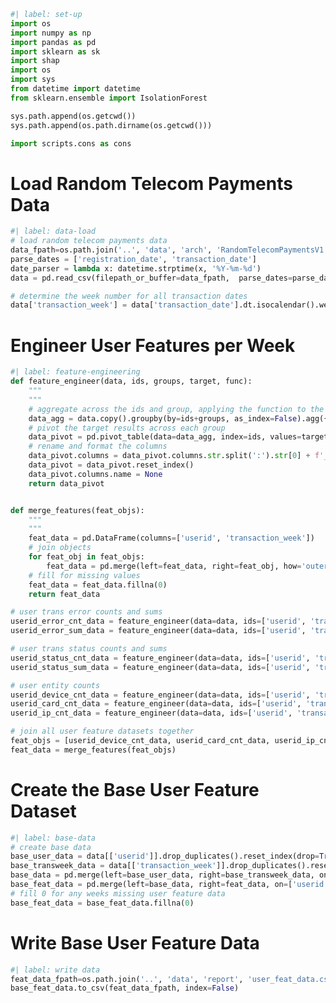 ```python
#| label: set-up
import os
import numpy as np
import pandas as pd
import sklearn as sk
import shap
import os
import sys
from datetime import datetime
from sklearn.ensemble import IsolationForest

sys.path.append(os.getcwd())
sys.path.append(os.path.dirname(os.getcwd()))

import scripts.cons as cons
```

# Load Random Telecom Payments Data

```python
#| label: data-load
# load random telecom payments data
data_fpath=os.path.join('..', 'data', 'arch', 'RandomTelecomPaymentsV1.1.csv')
parse_dates = ['registration_date', 'transaction_date']
date_parser = lambda x: datetime.strptime(x, '%Y-%m-%d')
data = pd.read_csv(filepath_or_buffer=data_fpath,  parse_dates=parse_dates)

# determine the week number for all transaction dates
data['transaction_week'] = data['transaction_date'].dt.isocalendar().week
```

# Engineer User Features per Week

```python
#| label: feature-engineering
def feature_engineer(data, ids, groups, target, func):
    """
    """
    # aggregate across the ids and group, applying the function to the target
    data_agg = data.copy().groupby(by=ids+groups, as_index=False).agg({target:func})
    # pivot the target results across each group
    data_pivot = pd.pivot_table(data=data_agg, index=ids, values=target, columns=groups)
    # rename and format the columns
    data_pivot.columns = data_pivot.columns.str.split(':').str[0] + f'_{func}'
    data_pivot = data_pivot.reset_index()
    data_pivot.columns.name = None
    return data_pivot


def merge_features(feat_objs):
    """
    """
    feat_data = pd.DataFrame(columns=['userid', 'transaction_week'])
    # join objects
    for feat_obj in feat_objs:
        feat_data = pd.merge(left=feat_data, right=feat_obj, how='outer', on=['userid', 'transaction_week'])
    # fill for missing values
    feat_data = feat_data.fillna(0)
    return feat_data

# user trans error counts and sums
userid_error_cnt_data = feature_engineer(data=data, ids=['userid', 'transaction_week'], groups=['transaction_error_code'], target='transaction_amount', func='size')
userid_error_sum_data = feature_engineer(data=data, ids=['userid', 'transaction_week'], groups=['transaction_error_code'], target='transaction_amount', func='sum')

# user trans status counts and sums
userid_status_cnt_data = feature_engineer(data=data, ids=['userid', 'transaction_week'], groups=['transaction_status'], target='transaction_amount', func='size')
userid_status_sum_data = feature_engineer(data=data, ids=['userid', 'transaction_week'], groups=['transaction_status'], target='transaction_amount', func='sum')

# user entity counts
userid_device_cnt_data = feature_engineer(data=data, ids=['userid', 'transaction_week'], groups=[], target='device_hash', func='size')
userid_card_cnt_data = feature_engineer(data=data, ids=['userid', 'transaction_week'], groups=[], target='card_hash', func='size')
userid_ip_cnt_data = feature_engineer(data=data, ids=['userid', 'transaction_week'], groups=[], target='ip_hash', func='size')

# join all user feature datasets together
feat_objs = [userid_device_cnt_data, userid_card_cnt_data, userid_ip_cnt_data, userid_status_cnt_data, userid_status_sum_data, userid_error_cnt_data, userid_error_sum_data]
feat_data = merge_features(feat_objs)
```

# Create the Base User Feature Dataset

```python
#| label: base-data
# create base data
base_user_data = data[['userid']].drop_duplicates().reset_index(drop=True).assign(key = 1).sort_values(by='userid')
base_transweek_data = data[['transaction_week']].drop_duplicates().reset_index(drop=True).assign(key = 1).sort_values(by='transaction_week')
base_data = pd.merge(left=base_user_data, right=base_transweek_data, on='key', how='inner').drop(columns=['key'])
base_feat_data = pd.merge(left=base_data, right=feat_data, on=['userid','transaction_week'], how='left')
# fill 0 for any weeks missing user feature data
base_feat_data = base_feat_data.fillna(0)
```

# Write Base User Feature Data

```python
#| label: write data
feat_data_fpath=os.path.join('..', 'data', 'report', 'user_feat_data.csv')
base_feat_data.to_csv(feat_data_fpath, index=False)
```